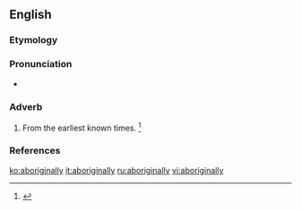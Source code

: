 ==English==

===Etymology===
{{suffix|aboriginal|ly}}

===Pronunciation===
* {{a|US}} {{IPA|/ˌæb.əˌɹɪd͡ʒ.n̩.ə.li/|/ˌæb.əˌɹɪd͡ʒ.ɪn.ə.li/}}

===Adverb===
{{en-adv|-}}

# From the earliest known times. {{defdate|First attested in the early 19<sup>th</sup> century.}}<ref>{{reference-book | last =| first = | authorlink =  | coauthors =  | editor =Brown, Lesley  | others =  | title = The Shorter Oxford English Dictionary | origdate =  | origyear = 1933| origmonth =  | url =  | format =  | accessdate =  | accessyear =  | accessmonth =  | edition = 5th | date =  | year =2003| month =  | publisher =Oxford University Press  | location =Oxford, UK | language =  | id =  | doi = | isbn =978-0-19-860575-7 | lccn = | ol = | pages =6| chapter =  | chapterurl =  | quote =}}</ref>

===References===
<references/>

[[ko:aboriginally]]
[[it:aboriginally]]
[[ru:aboriginally]]
[[vi:aboriginally]]